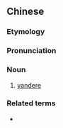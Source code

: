 {{also|病娇}}
==Chinese==
{{zh-forms|s=病娇}}
{{wikipedia|lang=zh}}

===Etymology===
{{rfe|lang=zh}}

===Pronunciation===
{{zh-pron
|m=bìngjiāo
|cat=n
}}

===Noun===
{{zh-noun}}

# [[yandere]]

===Related terms===
* {{zh-l|傲嬌}}

{{zh-cat|Fictional characters|Japanese fiction|Stock characters}}